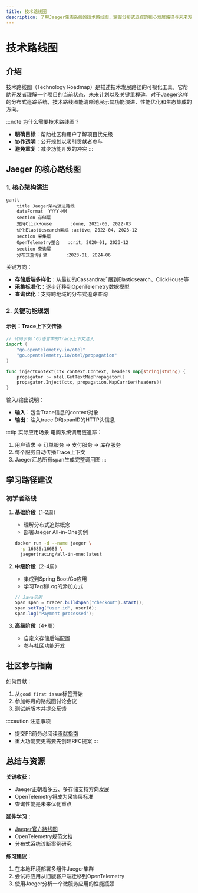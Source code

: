```yaml
---
title: 技术路线图
description: 了解Jaeger生态系统的技术路线图，掌握分布式追踪的核心发展路径与未来方向
---
```


# 技术路线图

## 介绍

技术路线图（Technology Roadmap）是描述技术发展路径的可视化工具，它帮助开发者理解一个项目的当前状态、未来计划以及关键里程碑。对于Jaeger这样的分布式追踪系统，技术路线图能清晰地展示其功能演进、性能优化和生态集成的方向。

:::note 为什么需要技术路线图？
- **明确目标**：帮助社区和用户了解项目优先级  
- **协作透明**：公开规划以吸引贡献者参与  
- **避免重复**：减少功能开发的冲突
:::

## Jaeger 的核心路线图

### 1. 核心架构演进

```mermaid
gantt
    title Jaeger架构演进路线
    dateFormat  YYYY-MM
    section 存储层
    支持ClickHouse       :done, 2021-06, 2022-03
    优化Elasticsearch集成 :active, 2022-04, 2023-12
    section 采集层
    OpenTelemetry整合   :crit, 2020-01, 2023-12
    section 查询层
    分布式查询引擎       :2023-01, 2024-06
```

关键方向：
- **存储后端多样化**：从最初的Cassandra扩展到Elasticsearch、ClickHouse等  
- **采集标准化**：逐步迁移到OpenTelemetry数据模型  
- **查询优化**：支持跨地域的分布式追踪查询

### 2. 关键功能规划

#### 示例：Trace上下文传播
```go
// 代码示例：Go语言中的Trace上下文注入
import (
    "go.opentelemetry.io/otel"
    "go.opentelemetry.io/otel/propagation"
)

func injectContext(ctx context.Context, headers map[string]string) {
    propagator := otel.GetTextMapPropagator()
    propagator.Inject(ctx, propagation.MapCarrier(headers))
}
```

输入/输出说明：
- **输入**：包含Trace信息的context对象  
- **输出**：注入traceID和spanID的HTTP头信息

:::tip 实际应用场景
电商系统调用链追踪：
1. 用户请求 → 订单服务 → 支付服务 → 库存服务  
2. 每个服务自动传播Trace上下文  
3. Jaeger汇总所有span生成完整调用图
:::

## 学习路径建议

### 初学者路线
1. **基础阶段**（1-2周）  
   - 理解分布式追踪概念  
   - 部署Jaeger All-in-One实例  
   ```bash
   docker run -d --name jaeger \
     -p 16686:16686 \
     jaegertracing/all-in-one:latest
   ```

2. **中级阶段**（2-4周）  
   - 集成到Spring Boot/Go应用  
   - 学习Tag和Log的添加方式  
   ```java
   // Java示例
   Span span = tracer.buildSpan("checkout").start();
   span.setTag("user.id", userId);
   span.log("Payment processed");
   ```

3. **高级阶段**（4+周）  
   - 自定义存储后端配置  
   - 参与社区功能开发

## 社区参与指南

如何贡献：
1. 从`good first issue`标签开始  
2. 参加每月的路线图讨论会议  
3. 测试新版本并提交反馈

:::caution 注意事项
- 提交PR前务必阅读[贡献指南](https://github.com/jaegertracing/jaeger/blob/main/CONTRIBUTING.md)  
- 重大功能变更需要先创建RFC提案
:::

## 总结与资源

**关键收获**：
- Jaeger正朝着多云、多存储支持方向发展  
- OpenTelemetry将成为采集层标准  
- 查询性能是未来优化重点

**延伸学习**：
- [Jaeger官方路线图](https://github.com/jaegertracing/jaeger/wiki/Roadmap)  
- OpenTelemetry规范文档  
- 分布式系统诊断案例研究

**练习建议**：
1. 在本地环境部署多组件Jaeger集群  
2. 尝试将应用从旧版客户端迁移到OpenTelemetry  
3. 使用Jaeger分析一个微服务应用的性能瓶颈